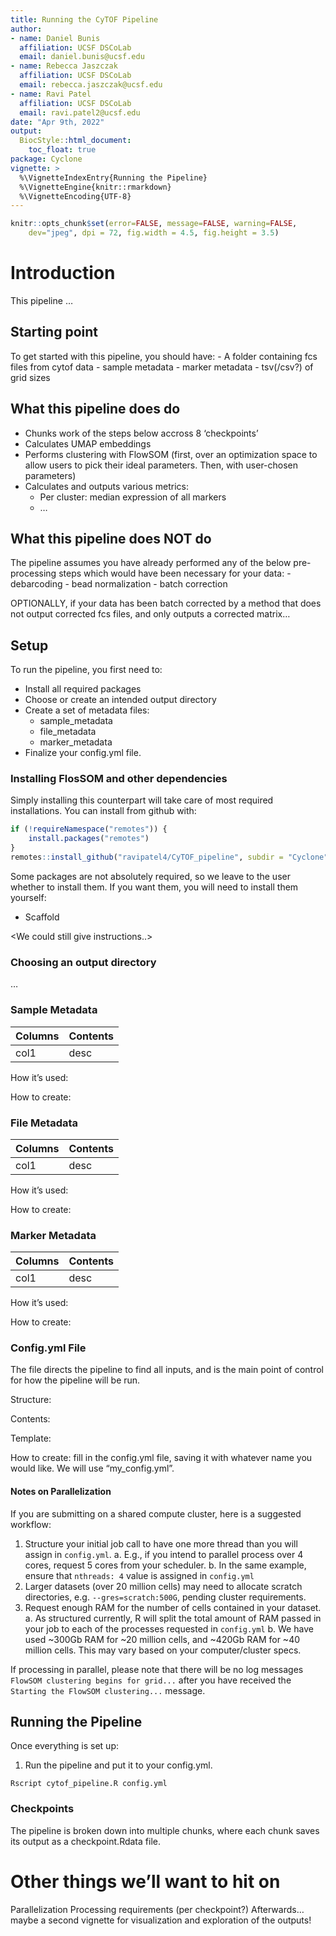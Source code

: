 ```yaml
---
title: Running the CyTOF Pipeline
author:
- name: Daniel Bunis
  affiliation: UCSF DSCoLab
  email: daniel.bunis@ucsf.edu
- name: Rebecca Jaszczak
  affiliation: UCSF DSCoLab
  email: rebecca.jaszczak@ucsf.edu
- name: Ravi Patel
  affiliation: UCSF DSCoLab
  email: ravi.patel2@ucsf.edu
date: "Apr 9th, 2022"
output:
  BiocStyle::html_document:
    toc_float: true
package: Cyclone
vignette: >
  %\VignetteIndexEntry{Running the Pipeline}
  %\VignetteEngine{knitr::rmarkdown}
  %\VignetteEncoding{UTF-8}    
---
```


```r
knitr::opts_chunk$set(error=FALSE, message=FALSE, warning=FALSE,
    dev="jpeg", dpi = 72, fig.width = 4.5, fig.height = 3.5)
```

# Introduction

This pipeline ...

## Starting point

To get started with this pipeline, you should have:
- A folder containing fcs files from cytof data
- sample metadata
- marker metadata
- tsv(/csv?) of grid sizes

## What this pipeline does do

- Chunks work of the steps below accross 8 'checkpoints'
- Calculates UMAP embeddings
- Performs clustering with FlowSOM (first, over an optimization space to allow users to pick their ideal parameters. Then, with user-chosen parameters)
- Calculates and outputs various metrics:
  - Per cluster: median expression of all markers
  - ... 

## What this pipeline does NOT do

The pipeline assumes you have already performed any of the below pre-processing steps which would have been necessary for your data:
- debarcoding
- bead normalization
- batch correction

OPTIONALLY, if your data has been batch corrected by a method that does not output corrected fcs files, and only outputs a corrected matrix...

## Setup

To run the pipeline, you first need to:

- Install all required packages
- Choose or create an intended output directory
- Create a set of metadata files:
  - sample_metadata
  - file_metadata
  - marker_metadata
- Finalize your config.yml file.

### Installing FlosSOM and other dependencies

Simply installing this <package-name> counterpart will take care of most required installations.
You can install from github with:

```r
if (!requireNamespace("remotes")) {
    install.packages("remotes")
}
remotes::install_github("ravipatel4/CyTOF_pipeline", subdir = "Cyclone")
```

Some packages are not absolutely required, so we leave to the user whether to install them.
If you want them, you will need to install them yourself:

- Scaffold

<We could still give instructions..>


### Choosing an output directory

...

### Sample Metadata

Columns | Contents
--- | ---
col1 | desc

How it's used:

How to create:

### File Metadata

Columns | Contents
--- | ---
col1 | desc

How it's used:

How to create:

### Marker Metadata

Columns | Contents
--- | ---
col1 | desc

How it's used:

How to create:

### Config.yml File

The file directs the pipeline to find all inputs, and is the main point of control for how the pipeline will be run.

Structure:

Contents:

Template:

How to create:
fill in the config.yml file, saving it with whatever name you would like.
We will use "my_config.yml".

#### Notes on Parallelization

If you are submitting on a shared compute cluster, here is a suggested workflow:
  
  1. Structure your initial job call to have one more thread than you will assign in `config.yml`.
    a. E.g., if you intend to parallel process over 4 cores, request 5 cores from your scheduler.
    b. In the same example, ensure that `nthreads: 4` value is assigned in `config.yml`
  2. Larger datasets (over 20 million cells) may need to allocate scratch directories, e.g. `--gres=scratch:500G`, pending cluster requirements.
  3. Request enough RAM for the number of cells contained in your dataset.
    a. As structured currently, R will split the total amount of RAM passed in your job to each of the processes requested in `config.yml`
    b. We have used ~300Gb RAM for ~20 million cells, and ~420Gb RAM for ~40 million cells. This may vary based on your computer/cluster specs.

If processing in parallel, please note that there will be no log messages `FlowSOM clustering begins for grid...` after you have received the `Starting the FlowSOM clustering...` message.
  
## Running the Pipeline

Once everything is set up:

1. Run the pipeline and put it to your config.yml.

```
Rscript cytof_pipeline.R config.yml
```

### Checkpoints

The pipeline is broken down into multiple chunks, where each chunk saves its output as a checkpoint.Rdata file.







# Other things we'll want to hit on

Parallelization
Processing requirements (per checkpoint?)
Afterwards... maybe a second vignette for visualization and exploration of the outputs!
